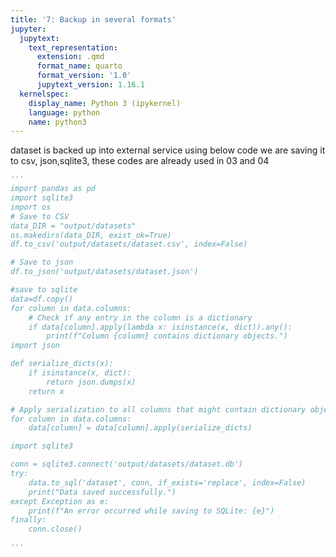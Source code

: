 ```yaml
---
title: '7: Backup in several formats'
jupyter:
  jupytext:
    text_representation:
      extension: .qmd
      format_name: quarto
      format_version: '1.0'
      jupytext_version: 1.16.1
  kernelspec:
    display_name: Python 3 (ipykernel)
    language: python
    name: python3
---
```


dataset is backed up into external service using below code we are saving it to csv, json,sqlite3, these codes are already used in 03 and 04

```python
'''
import pandas as pd
import sqlite3
import os
# Save to CSV
data_DIR = "output/datasets"
os.makedirs(data_DIR, exist_ok=True)
df.to_csv('output/datasets/dataset.csv', index=False)

# Save to json
df.to_json('output/datasets/dataset.json')

#save to sqlite
data=df.copy()
for column in data.columns:
    # Check if any entry in the column is a dictionary
    if data[column].apply(lambda x: isinstance(x, dict)).any():
        print(f"Column {column} contains dictionary objects.")
import json

def serialize_dicts(x):
    if isinstance(x, dict):
        return json.dumps(x)
    return x

# Apply serialization to all columns that might contain dictionary objects
for column in data.columns:
    data[column] = data[column].apply(serialize_dicts)

import sqlite3

conn = sqlite3.connect('output/datasets/dataset.db')
try:
    data.to_sql('dataset', conn, if_exists='replace', index=False)
    print("Data saved successfully.")
except Exception as e:
    print(f"An error occurred while saving to SQLite: {e}")
finally:
    conn.close()

'''
```
